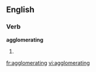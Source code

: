 
==English==

===Verb===
'''agglomerating'''

# {{present participle of|[[agglomerate]]}}

[[fr:agglomerating]]
[[vi:agglomerating]]